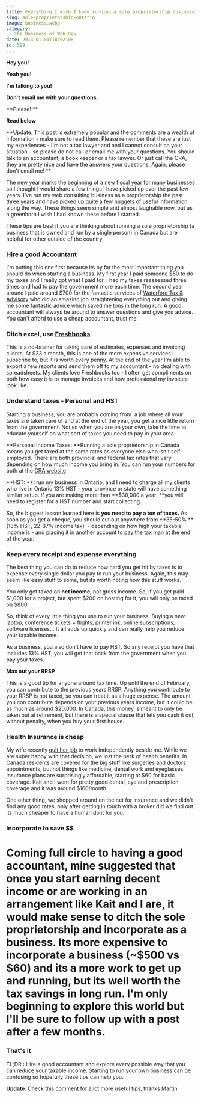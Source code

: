 ```yaml
---
title: Everything I wish I knew running a sole proprietorship business
slug: sole-proprietorship-ontario
image: business.webp
category:
 - The Business of Web Dev
date: 2013-01-01T18:02:08
id: 599
---
```


**Hey you!**

**Yeah you!**

**I'm talking to you!**

**Don't email me with your questions.**

\*\*Please! \*\*

**Read below**

\*\*Update: This post is extremely popular and the comments are a wealth of information - make sure to read them. Please remember that these are just my experiences - I'm not a tax lawyer and and I cannot consult on your situation - so please do not call or email me with your questions. You should talk to an accountant, a book keeper or a tax lawyer. Or just call the CRA, they are pretty nice and have the answers your questions. Again, please don't email me! \*\*

The new year marks the beginning of a new fiscal year for many businesses so I thought I would share a few things I have picked up over the past few years. I've run my web consulting business as a proprietorship the past three years and have picked up quite a few nuggets of useful information along the way. These things seem simple and almost laughable now, but as a greenhorn I wish I had known these before I started.

These tips are best if you are thinking about running a sole proprietorship (a business that is owned and run by a single person) in Canada but are helpful for other outside of the country.

### Hire a good Accountant

I'm putting this one first because its by far the most important thing you should do when starting a business. My first year I paid someone $50 to do my taxes and I really got what I paid for. I had my taxes reassessed three times and had to pay the government more each time. The second year around I paid around $700 for the fantastic services of [Waterford Tax & Advisory](http://www.waterfordta.com/) who did an amazing job straightening everything out and giving me some fantastic advice which saved me tons in the long run. A good accountant will always be around to answer questions and give you advice. You can't afford to use a cheap accountant, trust me.

### Ditch excel, use [Freshbooks](http://www.shareasale.com/r.cfm?B=963929&U=976068&M=52946&urllink=)

This is a no-brainer for taking care of estimates, expenses and invoicing clients. At $33 a month, this is one of the more expensive services I subscribe to, but it is worth every penny. At the end of the year I'm able to export a few reports and send them off to my accountant - no dealing with spreadsheets. My clients love Freshbooks too - I often get compliments on both how easy it is to manage invoices and how professional my invoices look like.

### Understand taxes - Personal and HST

Starting a business, you are probably coming from  a job where all your taxes are taken care of and at the end of the year, you get a nice little return from the government. Not so when you are on your own, take the time to educate yourself on what sort of taxes you need to pay in your area.

\*\*Personal Income Taxes: \*\*Running a sole proprietorship in Canada means you get taxed at the same rates as everyone else who isn't self-employed. There are both provincial and federal tax rates that vary depending on how much income you bring in. You can run your numbers for both at the [CRA website](http://www.cra-arc.gc.ca/tx/ndvdls/fq/txrts-eng.html).

\*\*HST: \*\*I run my business in Ontario, and I need to charge all my clients who live in Ontario 13% HST - your province or state will have something similar setup. If you are making more than \*\*$30,000 a year  \*\*you will need to register for a HST number and start collecting.

So, the biggest lesson learned here is **you need to pay a ton of taxes.** As soon as you get a cheque, you should cut out anywhere from \*\*35-50% \*\*(13% HST, 22-37% income tax)  - depending on how high your taxable income is - and placing it in another account to pay the tax man at the end of the year.

### Keep every receipt and expense everything

The best thing you can do to reduce how hard you get hit by taxes is to expense every single dollar you pay to run your business. Again, this may seem like easy stuff to some, but its worth noting how this stuff works.

You only get taxed on **net income**, not gross income. So, if you get paid $1,000 for a project, but spent $200 on hosting for it, you will only be taxed on $800.

So, think of every little thing you use to run your business. Buying a new laptop, conference tickets + flights, printer ink, online subscriptions, software licenses... It all adds up quickly and can really help you reduce your taxable income.

As a business, you also don't have to pay HST. So any receipt you have that includes 13% HST, you will get that back from the government when you pay your taxes.

**Max out your RRSP**

This is a good tip for anyone around tax time. Up until the end of February, you can contribute to the previous years RRSP. Anything you contribute to your RRSP is not taxed, so you can treat it as a huge expense. The amount you con contribute depends on your previous years income, but it could be as much as around $20,000. In Canada, this money is meant to only be taken out at retirement, but there is a special clause that lets you cash it out, without penalty, when you buy your first house.

### Health Insurance is cheap

My wife recently [quit her job](kaitbos.com/i-quit/) to work independently beside me. While we are super happy with that decision, we lost the perk of health benefits. In Canada residents are covered for the big stuff like surgeries and doctors appointments, but not things like medicine, dental work and eyeglasses. Insurance plans are surprisingly affordable, starting at $60 for basic coverage. Kait and I went for pretty good dental, eye and prescription coverage and it was around $160/month.

One other thing, we shopped around on the net for insurance and we didn't find any good rates, only after getting in touch with a broker did we find out its much cheaper to have a human do it for you.

### Incorporate to save $$

# Coming full circle to having a good accountant, mine suggested that once you start earning decent income or are working in an arrangement like Kait and I are, it would make sense to ditch the sole proprietorship and incorporate as a business. Its more expensive to incorporate a business (~$500 vs $60) and its a more work to get up and running, but its well worth the tax savings in long run. I'm only beginning to explore this world but I'll be sure to follow up with a post after a few months.

### That's it

TL;DR : Hire a good accountant and explore every possible way that you can reduce your taxable income. Starting to run your own business can be confusing so hopefully these tips can help you.

**Update**: Check [this comment](http://wesbos.com/sole-proprietorship-ontario/#comment-951) for a lot more useful tips, thanks Martin